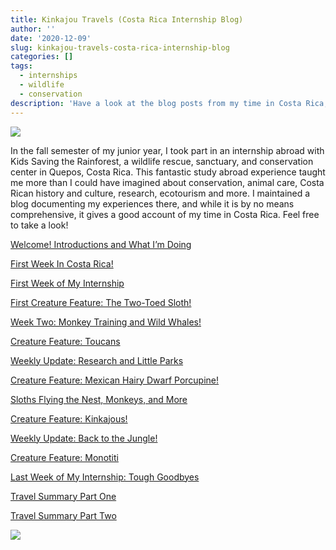 ```yaml
---
title: Kinkajou Travels (Costa Rica Internship Blog)
author: ''
date: '2020-12-09'
slug: kinkajou-travels-costa-rica-internship-blog
categories: []
tags:
  - internships
  - wildlife
  - conservation
description: 'Have a look at the blog posts from my time in Costa Rica, including my internship with Kids Saving the Rainforest, volunteering at La Selva Biological Station, and travels. '
---
```


![](/post/2020-12-09-kinkajou-travels-costa-rica-internship-blog_files/MeCRNew.jpg)

In the fall semester of my junior year, I took part in an internship abroad with Kids Saving the Rainforest, a wildlife rescue, sanctuary, and conservation center in Quepos, Costa Rica. This fantastic study abroad experience taught me more than I could have imagined about conservation, animal care, Costa Rican history and culture, research, ecotourism and more. I maintained a blog documenting my experiences there, and while it is by no means comprehensive, it gives a good account of my time in Costa Rica. Feel free to take a look!  

[Welcome! Introductions and What I'm Doing](https://kinkajoutravels.blogspot.com/2019/08/welcome-introductions-and-what-im-doing.html) 

[First Week In Costa Rica!](https://kinkajoutravels.blogspot.com/2019/09/first-week-in-costa-rica.html)

[First Week of My Internship](https://kinkajoutravels.blogspot.com/2019/09/first-week-of-my-internship.html)

[First Creature Feature: The Two-Toed Sloth!](https://kinkajoutravels.blogspot.com/2019/09/first-creature-feature-two-toed-sloth.html)

[Week Two: Monkey Training and Wild Whales!](https://kinkajoutravels.blogspot.com/2019/09/week-two-monkey-training-and-wild-whales.html)

[Creature Feature: Toucans](https://kinkajoutravels.blogspot.com/2019/09/creature-feature-toucans.html)

[Weekly Update: Research and Little Parks](https://kinkajoutravels.blogspot.com/2019/09/weekly-update-research-and-little-parks.html)

[Creature Feature: Mexican Hairy Dwarf Porcupine!](https://kinkajoutravels.blogspot.com/2019/10/creature-feature-mexican-hairy-dwarf.html)

[Sloths Flying the Nest, Monkeys, and More](https://kinkajoutravels.blogspot.com/2019/10/sloths-flying-nest-monkeys-and-more.html)

[Creature Feature: Kinkajous!](https://kinkajoutravels.blogspot.com/2019/10/creature-feature-kinkajous.html)

[Weekly Update: Back to the Jungle!](https://kinkajoutravels.blogspot.com/2019/11/weekly-update-back-to-jungle.html)

[Creature Feature: Monotiti](https://kinkajoutravels.blogspot.com/2019/11/creature-feature-monotiti.html)

[Last Week of My Internship: Tough Goodbyes](https://kinkajoutravels.blogspot.com/2019/11/last-week-of-my-internship-tough.html)

[Travel Summary Part One](https://kinkajoutravels.blogspot.com/2019/12/travel-summary-part-one.html)

[Travel Summary Part Two](https://kinkajoutravels.blogspot.com/2020/01/travel-summary-part-two.html)

![](/post/2020-12-09-kinkajou-travels-costa-rica-internship-blog_files/JacoView.jpg)